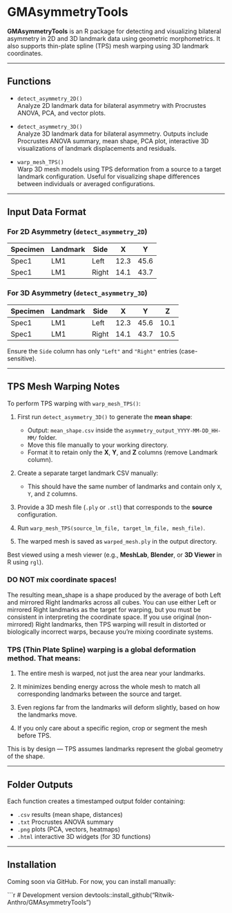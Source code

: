 # GMAsymmetryTools

**GMAsymmetryTools** is an R package for detecting and visualizing bilateral asymmetry in 2D and 3D landmark data using geometric morphometrics. It also supports thin-plate spline (TPS) mesh warping using 3D landmark coordinates.

---

## Functions

- `detect_asymmetry_2D()`  
  Analyze 2D landmark data for bilateral asymmetry with Procrustes ANOVA, PCA, and vector plots.

- `detect_asymmetry_3D()`  
  Analyze 3D landmark data for bilateral asymmetry. Outputs include Procrustes ANOVA summary, mean shape, PCA plot, interactive 3D visualizations of landmark displacements and residuals.

- `warp_mesh_TPS()`  
  Warp 3D mesh models using TPS deformation from a source to a target landmark configuration. Useful for visualizing shape differences between individuals or averaged configurations.

---

## Input Data Format

### For 2D Asymmetry (`detect_asymmetry_2D`)
| Specimen | Landmark | Side  | X     | Y     |
|----------|----------|-------|-------|-------|
| Spec1    | LM1      | Left  | 12.3  | 45.6  |
| Spec1    | LM1      | Right | 14.1  | 43.7  |

### For 3D Asymmetry (`detect_asymmetry_3D`)
| Specimen | Landmark | Side  | X     | Y     | Z     |
|----------|----------|-------|-------|-------|-------|
| Spec1    | LM1      | Left  | 12.3  | 45.6  | 10.1  |
| Spec1    | LM1      | Right | 14.1  | 43.7  | 10.5  |

Ensure the `Side` column has only `"Left"` and `"Right"` entries (case-sensitive).

---

## TPS Mesh Warping Notes

To perform TPS warping with `warp_mesh_TPS()`:

1. First run `detect_asymmetry_3D()` to generate the **mean shape**:
   - Output: `mean_shape.csv` inside the `asymmetry_output_YYYY-MM-DD_HH-MM/` folder.
   - Move this file manually to your working directory.
   - Format it to retain only the **X**, **Y**, and **Z** columns (remove Landmark column).

2. Create a separate target landmark CSV manually:
   - This should have the same number of landmarks and contain only `X`, `Y`, and `Z` columns.

3. Provide a 3D mesh file (`.ply` or `.stl`) that corresponds to the **source** configuration.

4. Run `warp_mesh_TPS(source_lm_file, target_lm_file, mesh_file)`.

5. The warped mesh is saved as `warped_mesh.ply` in the output directory.

  Best viewed using a mesh viewer (e.g., **MeshLab**, **Blender**, or **3D Viewer** in R using `rgl`).

### DO NOT mix coordinate spaces!
The resulting mean_shape is a shape produced by the average of both Left and mirrored Right landmarks across all cubes. You can use either Left or mirrored Right landmarks as the target for warping, but you must be consistent in interpreting the coordinate space. If you use original (non-mirrored) Right landmarks, then TPS warping will result in distorted or biologically incorrect warps, because you're mixing coordinate systems.

### TPS (Thin Plate Spline) warping is a global deformation method. That means:

1. The entire mesh is warped, not just the area near your landmarks.

2. It minimizes bending energy across the whole mesh to match all corresponding landmarks between the source and target.

3. Even regions far from the landmarks will deform slightly, based on how the landmarks move.

4. If you only care about a specific region, crop or segment the mesh before TPS.

This is by design — TPS assumes landmarks represent the global geometry of the shape.

---

## Folder Outputs

Each function creates a timestamped output folder containing:

- `.csv` results (mean shape, distances)
- `.txt` Procrustes ANOVA summary
- `.png` plots (PCA, vectors, heatmaps)
- `.html` interactive 3D widgets (for 3D functions)

---

## Installation

Coming soon via GitHub. For now, you can install manually:

```r
# Development version
devtools::install_github("Ritwik-Anthro/GMAsymmetryTools")

